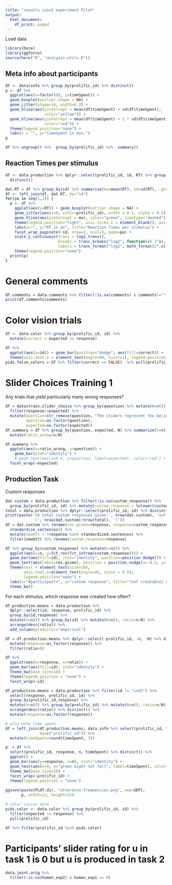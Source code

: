 ```yaml
---
title: "results joint experiment Pilot"
output:
  html_document:
    df_print: paged
---
```


Load data

```r
library(here)
library(ggforce)
source(here("R", "analysis-utils.R"))
```

## Meta info about participants

```r
df <- data$info %>% group_by(prolific_id) %>% distinct()
p <- df %>%
  ggplot(aes(x=factor(0), y=timeSpent)) + 
  geom_boxplot(outlier.shape = NA) +
  geom_jitter(shape=16, width=0.2) +
  geom_hline(aes(yintercept = mean(df$timeSpent) + sd(df$timeSpent),
                 color="yellow")) +
  geom_hline(aes(yintercept = mean(df$timeSpent) + 2 * sd(df$timeSpent),
                 color="red")) +
  theme(legend.position="none") +
  labs(x = "", y="timeSpent in min.")
p

df %>% ungroup() %>%  group_by(prolific_id) %>%  summary()
```

## Reaction Times per stimulus

```r
df <- data.production %>% dplyr::select(prolific_id, id, RT) %>% group_by(id) %>%
  distinct()

dat.RT = df %>% group_by(id) %>% summarise(mu=mean(RT), sd=sd(RT), .groups="drop_last")
df <- left_join(df, dat.RT, by="id")
for(pa in seq(1,2)) {
  p <- df %>%  
    ggplot(aes(y=RT)) + geom_boxplot(outlier.shape = NA) +
    geom_jitter(aes(x=0, color=prolific_id), width = 0.1, alpha = 0.5) +
    geom_hline(aes(yintercept = mu), color="green", linetype="dashed") +
    theme(legend.position="right", axis.ticks.x = element_blank(), axis.text.x = element_blank()) +
    labs(x="", y="RT in ms", title="Reaction Times per stimulus") +
    facet_wrap_paginate(~id, nrow=2, ncol=5, page=pa) +
    scale_y_continuous(trans = log2_trans(),
                       breaks = trans_breaks("log2", function(x) 2^x),
                       labels = trans_format("log2", math_format(2^.x))) +
    theme(legend.position="none")
  print(p)
}
```

# General comments

```r
df.comments = data.comments %>% filter(!is.na(comments) & comments!="")
print(df.comments$comments)
```


# Color vision trials

```r
df <- data.color %>% group_by(prolific_id, id) %>%
  mutate(correct = expected == response)

df %>%
  ggplot(aes(x=id)) + geom_bar(position="dodge", aes(fill=correct)) +
  theme(axis.text.x = element_text(angle=90, hjust=1), legend.position = "top")
pids.false_colors = df %>% filter(correct == FALSE)  %>% pull(prolific_id) 
```



# Slider Choices Training 1
Any trials that yield particularly many wrong responses?

```r
df = data$train.slider_choice %>% group_by(question) %>% mutate(N=n()) %>% 
  filter(response!=expected) %>%
  mutate(question=str_remove(question, "The sliders represent the beliefs of a person who"),
         question=as.factor(question), 
         expected=as.factor(expected))
df.summary = df %>% group_by(question, expected, N) %>% summarize(n=n(), .groups="drop_last") %>% 
  mutate(ratio_wrong=n/N)

df.summary %>% 
  ggplot(aes(x=ratio_wrong, y=question)) + 
    geom_bar(stat="identity") +
    # geom_text(aes(x=0.6, y=question, label=expected), color='red') +
  facet_wrap(~expected)

```


## Production Task
Custom responses

```r
dat.custom = data.production %>% filter(!is.na(custom_response)) %>%
  group_by(prolific_id, id) %>% mutate(custom_response = tolower(custom_response))
total = data.production %>% dplyr::select(prolific_id, id) %>% distinct()
print(paste('nb total custom responses given:', nrow(dat.custom), 'out of', nrow(total), 
            '(', nrow(dat.custom)/nrow(total), ')'))
df = dat.custom %>% rename(res.given=response, response=custom_response) %>%
  standardize_sentences() %>%
  mutate(newUtt = !response %in% standardized.sentences) %>%
  filter(newUtt) %>% rename(custom_response=response)

df %>% group_by(custom_response) %>% mutate(n=n()) %>% 
  ggplot(aes(x=n, y=fct_rev(fct_infreq(custom_response)))) +
  geom_bar(aes(fill=id), stat="identity", position=position_dodge()) +
  geom_text(aes(label=res.given), position = position_nudge(x=-0.5, y=-0.25)) +
  theme(text = element_text(size=20),
        axis.text.x=element_text(angle=45, vjust = 0.5),
        legend.position="none") +
  labs(x="#participants", y="custom response", title="(not creatable) custom responses") +
  theme_bw()
```

For each stimulus, which response was created how often?

```r
df.production.means = data.production %>%
  dplyr::select(id, response, prolific_id) %>% 
  group_by(id,response) %>% 
  mutate(n=n()) %>% group_by(id) %>% mutate(N=n(), ratio=n/N) %>%
  arrange(desc(ratio)) %>% 
  add_column(predictor="empirical")

df = df.production.means %>% dplyr::select(-prolific_id, -n, -N) %>% distinct() %>% 
  mutate(response=as_factor(response)) %>% 
  filter(ratio>0)

df %>% 
  ggplot(aes(y=response, x=ratio)) +
  geom_bar(aes(fill=id), stat="identity") +
  theme_bw(base_size=18) +
  theme(legend.position = "none") +
  facet_wrap(~id)
```



```r
df.production.means = data.production %>% filter(id != "ind2") %>%
  select(response, prolific_id, id) %>% 
  group_by(prolific_id,response) %>% 
  mutate(n=n()) %>% group_by(prolific_id) %>% mutate(N=n(), ratio=n/N) %>%
  arrange(desc(ratio)) %>% distinct() %>%
  mutate(response=as.factor(response))

# also note time spent
df = left_join(df.production.means, data.info %>% select(prolific_id, timeSpent), 
               by=c("prolific_id")) %>% 
  mutate(timeSpent=round(timeSpent, 2))

p  = df %>%
  select(prolific_id, response, n, timeSpent) %>% distinct() %>% 
  ggplot() +
  geom_bar(aes(y=response, x=n), stat="identity") +
  geom_text(aes(x=9, y="green might not fall", label=timeSpent), color="red") + 
  theme_bw(base_size=18) +
  facet_wrap(~prolific_id) + 
  theme(legend.position = "none")
  
ggsave(paste(PLOT.dir, "utterance-frequencies.png", sep=SEP),
       p, width=12, height=15)

# color vision data
pids.color <- data.color %>% group_by(prolific_id, id) %>%
  filter(expected != response) %>%
  pull(prolific_id)

df %>% filter(prolific_id %in% pids.color)

```

# Participants' slider rating for u in task 1 is 0 but u is produced in task 2

```r
data.joint.orig %>%
  filter(!is.na(human_exp2) & human_exp1 == 0)


```



